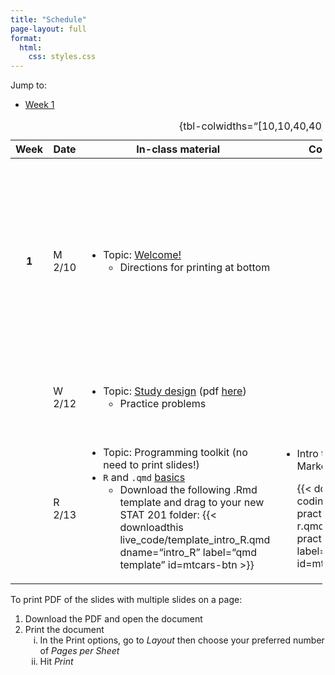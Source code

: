 ```yaml
---
title: "Schedule"
page-layout: full
format: 
  html:
    css: styles.css
---
```


Jump to:

-   [Week 1](#week1)

+--------------+----------+-------------------------------------------------------------------------------------------------------------------------------------------------------------------------------------------+-----------------------------------------------------------------------------------------------------------------------------------------------+------------------------------------------------------------------------------------------------------------------------------------+
| Week         | Date     | In-class material                                                                                                                                                                         | Coding practice                                                                                                                               | Assignments                                                                                                                        |
+:============:+==========+===========================================================================================================================================================================================+===============================================================================================================================================+====================================================================================================================================+
|              |          |                                                                                                                                                                                           |                                                                                                                                               |                                                                                                                                    |
+--------------+----------+-------------------------------------------------------------------------------------------------------------------------------------------------------------------------------------------+-----------------------------------------------------------------------------------------------------------------------------------------------+------------------------------------------------------------------------------------------------------------------------------------+
| ::: {#week1} | M 2/10   | -   Topic: [Welcome!](slides/slides-00-welcome.qmd)                                                                                                                                       |                                                                                                                                               | -   Submit [Problem Set 0](homework/hw0.qmd) **before 2/12** class                                                                 |
| **1**        |          |     -   Directions for printing at bottom                                                                                                                                                 |                                                                                                                                               | -   Try to install R and RStudio **before Thursday's 2/13 class** using [these instructions](slides/installation_instructions.qmd) |
| :::          |          |                                                                                                                                                                                           |                                                                                                                                               |                                                                                                                                    |
+--------------+----------+-------------------------------------------------------------------------------------------------------------------------------------------------------------------------------------------+-----------------------------------------------------------------------------------------------------------------------------------------------+------------------------------------------------------------------------------------------------------------------------------------+
|              | W 2/12   | -   Topic: [Study design](slides/slides-01-study-design.qmd) (pdf [here](slides/pdf/slides-01.pdf))                                                                                       |                                                                                                                                               | -   Wednesday problems on Problem Set 1                                                                                            |
|              |          |     -   Practice problems                                                                                                                                                                 |                                                                                                                                               |                                                                                                                                    |
+--------------+----------+-------------------------------------------------------------------------------------------------------------------------------------------------------------------------------------------+-----------------------------------------------------------------------------------------------------------------------------------------------+------------------------------------------------------------------------------------------------------------------------------------+
|              | R 2/13   | -   Topic: Programming toolkit (no need to print slides!)                                                                                                                                 | -   Intro to R and Quarto Markdown                                                                                                            | -   TBD                                                                                                                            |
|              |          | -   `R` and `.qmd` [basics](live_code/intro_R.qmd)                                                                                                                                        |                                                                                                                                               |                                                                                                                                    |
|              |          |     -   Download the following .Rmd template and drag to your new STAT 201 folder: {{< downloadthis live_code/template_intro_R.qmd dname="intro_R" label="qmd template" id=mtcars-btn >}} |     {{< downloadthis coding_practice/coding-practice-02-intro-r.qmd dname="coding-practice-intro-R" label="Coding practice" id=mtcars-btn >}} |                                                                                                                                    |
+--------------+----------+-------------------------------------------------------------------------------------------------------------------------------------------------------------------------------------------+-----------------------------------------------------------------------------------------------------------------------------------------------+------------------------------------------------------------------------------------------------------------------------------------+

: {tbl-colwidths="\[10,10,40,40\]"}

To print PDF of the slides with multiple slides on a page:

1.  Download the PDF and open the document
2.  Print the document
    i.  In the Print options, go to *Layout* then choose your preferred number of *Pages per Sheet*
    ii. Hit *Print*
